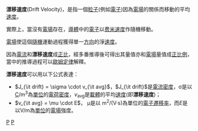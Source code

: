 {{NoteTA|G1=物理學}}
'''漂移速度'''(Drift Velocity)，是指一個[[粒子|粒子]](例如[[電子|電子]])因為[[電場|電場]]的關係而移動的平均[[速度|速度]]。

實際上，當沒有[[電場|電場]]存在，[[導體|導體]]中的[[電子|電子]]以[[费米能|费米速度]]作隨機移動。

[[電場|電場]]使這個[[隨機|隨機]]運動過程獲得單一[[方向|方向]]的淨[[速度|速度]]。

因為[[電流|電流]]和'''漂移速度'''成[[正比|正比]]，經多番推導後可得出其量值亦和[[電場|電場]]量值成[[正比|正比例]]，當中的推導過程可以[[歐姆定律|歐姆定律]]解釋。

'''漂移速度'''可以用以下公式表達：

* <math>J_{\it drift} = \sigma \cdot v_{\it avg}</math>，<math>J_{\it drift}</math>是[[電流密度|電流密度]]，σ是以[[庫侖|C]]/m<sup>3</sup>為[[單位|單位]]的[[電荷密度|電荷密度]]，''v''<sub>avg</sub>是[[載體|載體]]的平均[[速度|速度]](即'''漂移速度''')；
* <math>v_{\it avg} = \mu \cdot E</math>， μ是以 m<sup>2</sup>/(V·s)為單位的[[電子遷移率|電子遷移率]]，而''E''是以V/m為[[單位|單位]]的[[電場|電場]]強度。


[[Category:凝聚体物理学|P]]
[[Category:速度|P]]